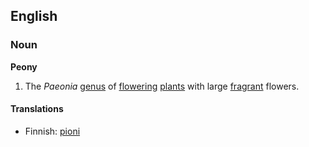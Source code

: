 ==English==
===Noun===
'''Peony'''
{{wikipedia}}
# The ''Paeonia'' [[genus]] of [[flower]]ing [[plant]]s with large [[fragrant]] flowers.

====Translations====
*Finnish: [[pioni]]